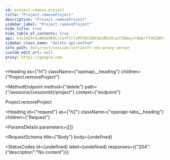 ```yaml
---
id: project-remove-project
title: "Project.removeProject"
description: "Project.removeProject"
sidebar_label: "Project.removeProject"
hide_title: true
hide_table_of_contents: true
api: eJx1kU9rwzAMxb9K0LlJurFTrlsPhTEG3U6lBzdRiUtie7IbWoy/+6Qm/TfYKZHR7+npKYJ1SCpoa5YNVPBJdo91KAh7O+BUwQwIvbPGo4cqwvP8RT4N+pq0E5bJD5vV1gQ0AVKagcf6QDqcoFpvZuAUqR4Dkh/rR/S/oUy0Vlw12DEMohNarks24pn1ZZz+lk0q3RX0SMM4K8KBOiEgbW6mVnWL/XkXdqrNzso6QYcOuZVrUt7uQj6YIWfR4ykfBVlZZEfTT8W8mMPfVZYXODuD2QgW3NfpGjlAmWQ4C+ldvQLPl9QU22YzXDnrQ6/MXdtjOtktnofJ7P/kpD3gMZSuU9qI+Hn7OOW2hktuTFfX5CTXSZQzatmAtMa4VR6/qUtJnn8OSNMxB0VabSWr9SbdXelt8b74WvD1fwGcRM83
sidebar_class_name: "delete api-method"
info_path: docs/rest/session/infrasoft-vnv-proxy-server
custom_edit_url: null
proxy: https://google.com
---
```



<Heading
  as={"h1"}
  className={"openapi__heading"}
  children={"Project.removeProject"}
>
</Heading>

<MethodEndpoint
  method={"delete"}
  path={"/sessions/{sessionId}/project"}
  context={"endpoint"}
>
  
</MethodEndpoint>



Project.removeProject

<Heading
  id={"request"}
  as={"h2"}
  className={"openapi-tabs__heading"}
  children={"Request"}
>
</Heading>

<ParamsDetails
  parameters={[]}
>
  
</ParamsDetails>

<RequestSchema
  title={"Body"}
  body={undefined}
>
  
</RequestSchema>

<StatusCodes
  id={undefined}
  label={undefined}
  responses={{"204":{"description":"No content"}}}
>
  
</StatusCodes>


      